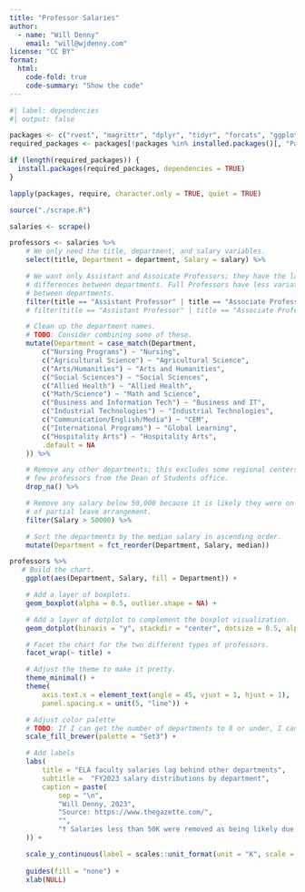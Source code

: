 ```yaml
---
title: "Professor Salaries"
author: 
  - name: "Will Denny"
    email: "will@wjdenny.com"
license: "CC BY"
format:
  html:
    code-fold: true
    code-summary: "Show the code"
---
```


```r
#| label: dependencies
#| output: false

packages <- c("rvest", "magrittr", "dplyr", "tidyr", "forcats", "ggplot2", "stringr")
required_packages <- packages[!packages %in% installed.packages()[, "Package"]]

if (length(required_packages)) {
  install.packages(required_packages, dependencies = TRUE)
}

lapply(packages, require, character.only = TRUE, quiet = TRUE)

source("./scrape.R")

salaries <- scrape()
```

```r
professors <- salaries %>%
    # We only need the title, department, and salary variables.
    select(title, Department = department, Salary = salary) %>%

    # We want only Assistant and Assoicate Professors; they have the largest
    # differences between departments. Full Professors have less variation
    # between departments.
    filter(title == "Assistant Professor" | title == "Associate Professor") %>%
    # filter(title == "Assistant Professor" | title == "Associate Professor" | title == "Professor") %>%

    # Clean up the department names.
    # TODO: Consider combining some of these.
    mutate(Department = case_match(Department,
        c("Nursing Programs") ~ "Nursing",
        c("Agricultural Science") ~ "Agricultural Science",
        c("Arts/Humanities") ~ "Arts and Humanities",
        c("Social Sciences") ~ "Social Sciences",
        c("Allied Health") ~ "Allied Health",
        c("Math/Science") ~ "Math and Science",
        c("Business and Information Tech") ~ "Business and IT",
        c("Industrial Technologies") ~ "Industrial Technologies",
        c("Communication/English/Media") ~ "CEM",
        c("International Programs") ~ "Global Learning",
        c("Hospitality Arts") ~ "Hospitality Arts",
        .default = NA
    )) %>%

    # Remove any other departments; this excludes some regional centers and a
    # few professors from the Dean of Students office.
    drop_na() %>%

    # Remove any salary below 50,000 because it is likely they were on some kind
    # of partial leave arrangement.
    filter(Salary > 50000) %>%

    # Sort the departments by the median salary in ascending order.
    mutate(Department = fct_reorder(Department, Salary, median))
```

```r
professors %>%
   # Build the chart.
    ggplot(aes(Department, Salary, fill = Department)) +

    # Add a layer of boxplots.
    geom_boxplot(alpha = 0.5, outlier.shape = NA) +

    # Add a layer of dotplot to complement the boxplot visualization.
    geom_dotplot(binaxis = "y", stackdir = "center", dotsize = 0.5, alpha = 0.5, binwidth=3000) +

    # Facet the chart for the two different types of professors.
    facet_wrap(~ title) +

    # Adjust the theme to make it pretty.
    theme_minimal() +
    theme(
        axis.text.x = element_text(angle = 45, vjust = 1, hjust = 1),
        panel.spacing.x = unit(5, "line")) +

    # Adjust color palette
    # TODO: If I can get the number of departments to 8 or under, I can use "Accent"
    scale_fill_brewer(palette = "Set3") +

    # Add labels
    labs(
        title = "ELA faculty salaries lag behind other departments",
        subtitle =  "FY2023 salary distributions by department",
        caption = paste(
            sep = "\n",
            "Will Denny, 2023",
            "Source: https://www.thegazette.com/",
            "",
            "† Salaries less than 50K were removed as being likely due to partial leaves of absence."
    )) +

    scale_y_continuous(label = scales::unit_format(unit = "K", scale = 1e-3)) +
  
    guides(fill = "none") +
    xlab(NULL)
```
